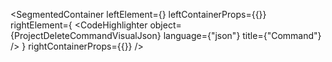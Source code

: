 
<SegmentedContainer
  leftElement={<ProjectDeleteCommandDesc />}
  leftContainerProps={{}}
  rightElement={
    <CodeHighlighter
      object={ProjectDeleteCommandVisualJson}
      language={"json"}
      title={"Command"}
    />
  }
  rightContainerProps={{}}
/>

